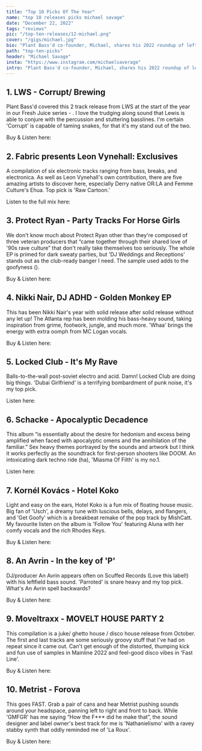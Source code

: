 ---
title: "Top 10 Picks Of The Year"
name: "top 10 releases picks michael savage"
date: "December 22, 2022"
tags: "reviews"
pic: "/top-ten-releases/12-michael.png"
cover: "/gigs/michael.jpg"
bio: "Plant Bass'd co-founder, Michael, shares his 2022 roundup of leftfield bass, percussion, and more"
path: "top-ten-picks"
header: "Michael Savage"
insta: "https://www.instagram.com/michaelsaverage"
intro: "Plant Bass'd co-founder, Michael, shares his 2022 roundup of leftfield bass, percussion, and more"
---

## 1. LWS - Corrupt/ Brewing

<div className="row display-flex align-items-center">
<div className="col clubGuide">
<Picture src="/top-ten-releases/michael/1.jpg" alt="LWS - Corrupt/ Brewing" size={1200} />
</div>
<div className="col clubGuide">

Plant Bass'd covered this 2 track release from LWS at the start of the year in our Fresh Juice series - <HoverLink url="www.plantbassd.com/fresh-juice/lws-1-3-22" external />. I love the trudging along sound that Lewis is able to conjure with the percussion and stuttering basslines. I'm certain 'Corrupt' is capable of taming snakes, for that it's my stand out of the two.

Buy & Listen here: <HoverLink url="matricerecordings.bandcamp.com/album/corrupt-brewing" name="BandCamp" external />

</div>
</div>

## 2. Fabric presents Leon Vynehall: Exclusives

<div className="row display-flex align-items-center">
<div className="col clubGuide">
<Picture src="/top-ten-releases/michael/2.jpg" alt="Fabric presents Leon Vynehall: Exclusives cover art" size={1200} />
</div>
<div className="col clubGuide">

A compilation of six electronic tracks ranging from bass, breaks, and electronica. As well as Leon Vynehall's own contribution, there are five amazing artists to discover here, especially Derry native OR:LA and Femme Culture's Ehua. Top pick is 'Raw Cartoon.'

Listen to the full mix here: <HoverLink url="www.youtube.com/watch?v=PYReZSkWD5U&list=OLAK5uy_lxHzOMuLR260u55N_qCvn-tVCIfH4c_IE" name="YouTube" external />

</div>
</div>

## 3. Protect Ryan - Party Tracks For Horse Girls

<div className="row display-flex align-items-center">
<div className="col clubGuide">
<Picture src="/top-ten-releases/michael/3.jpg" alt="Protect Ryan - Party Tracks For Horse Girls" size={1200} />
</div>
<div className="col clubGuide">

We don't know much about Protect Ryan other than they're composed of three veteran producers that “came together through their shared love of '90s rave culture” that don't really take themselves too seriously. The whole EP is primed for dark sweaty parties, but 'DJ Weddings and Receptions' stands out as the club-ready banger I need. The sample used adds to the goofyness (<HoverLink url="www.instagram.com/p/CbhpZdsgntg/" external />).

Buy & Listen here: <HoverLink url="gutterfunkuk.bandcamp.com/album/protect-ryan-party-tracks-for-horse-girls-ep" name="BandCamp" external />

</div>
</div>

## 4. Nikki Nair, DJ ADHD - Golden Monkey EP

<div className="row display-flex align-items-center">
<div className="col clubGuide">
<Picture src="/top-ten-releases/michael/4.jpg" alt="Nikki Nair, DJ ADHD - Golden Monkey EP" size={1200} />
</div>
<div className="col clubGuide">

This has been Nikki Nair's year with solid release after solid release without any let up! The Atlanta rep has been molding his bass-heavy sound, taking inspiration from grime, footwork, jungle, and much more. 'Whaa' brings the energy with extra oomph from MC Logan vocals.

Buy & Listen here: <HoverLink url="seilscheibenpfeiler.bandcamp.com/album/golden-monkey-ep" name="BandCamp" external />

</div>
</div>

## 5. Locked Club - It's My Rave

<div className="row display-flex align-items-center">
<div className="col clubGuide">
<Picture src="/top-ten-releases/michael/5.jpg" alt="Locked Club - It's My Rave" size={1200} />
</div>
<div className="col clubGuide">

Balls-to-the-wall post-soviet electro and acid. Damn! Locked Club are doing big things. 'Dubai Girlfriend' is a terrifying bombardment of punk noise, it's my top pick.

Listen here: <HoverLink url="www.youtube.com/watch?v=mep9KGEpvvA" name="YouTube" external />

</div>
</div>

## 6. Schacke - Apocalyptic Decadence

<div className="row display-flex align-items-center">
<div className="col clubGuide">
<Picture src="/top-ten-releases/michael/6.jpg" alt="Schacke - Apocalyptic Decadence" size={1200} />
</div>
<div className="col clubGuide">

This album “is essentially about the desire for hedonism and excess being amplified when faced with apocalyptic omens and the annihilation of the familiar.” Sex heavy themes portrayed by the sounds and artwork but I think it works perfectly as the soundtrack for first-person shooters like DOOM. An intoxicating dark techno ride (ha), 'Miasma Of Filth' is my no.1.

Listen here: <HoverLink url="open.spotify.com/album/0C9ABNbjiWHQsbgOoqNqnW" name="Spotify" external />

</div>
</div>

## 7. Kornél Kovács - Hotel Koko

<div className="row display-flex align-items-center">
<div className="col clubGuide">
<Picture src="/top-ten-releases/michael/7.jpg" alt="Kornél Kovács - Hotel Koko" size={1200} />
</div>
<div className="col clubGuide">

Light and easy on the ears, Hotel Koko is a fun mix of floating house music. Big fan of 'Usch', a dreamy tune with luscious bells, delays, and flangers, and 'Get Goofy' which is a breakbeat remake of the pop track by MishCatt. My favourite listen on the album is 'Follow You' featuring Aluna with her comfy vocals and the rich Rhodes Keys.

Buy & Listen here: <HoverLink url="kornelkovacs.bandcamp.com/album/hotel-koko" name="BandCamp" external />

</div>
</div>

## 8. An Avrin - In the key of 'P'

<div className="row display-flex align-items-center">
<div className="col clubGuide">
<Picture src="/top-ten-releases/michael/8.jpg" alt="An Avrin - In the key of 'P'" size={1200} />
</div>
<div className="col clubGuide">

DJ/producer An Avrin appears often on Scuffed Records (Love this label!) with his leftfield bass sound. 'Parroted' is snare heavy and my top pick. What's An Avrin spell backwards?

Buy & Listen here: <HoverLink url="4navr1n.bandcamp.com/album/in-the-key-of-p" name="BandCamp" external />

</div>
</div>

## 9. Moveltraxx - MOVELT HOUSE PARTY 2

<div className="row display-flex align-items-center">
<div className="col clubGuide">
<Picture src="/top-ten-releases/michael/9.jpg" alt="Moveltraxx - MOVELT HOUSE PARTY 2" size={1200} />
</div>
<div className="col clubGuide">

This compilation is a juke/ ghetto house / disco house release from October. The first and last tracks are some seriously groovy stuff that I've had on repeat since it came out. Can't get enough of the distorted, thumping kick and fun use of samples in Mainline 2022 and feel-good disco vibes in 'Fast Line'.

Buy & Listen here: <HoverLink url="moveltraxx.bandcamp.com/album/movelt-house-party-2-2" name="BandCamp" external />

</div>
</div>

## 10. Metrist - Forova

<div className="row display-flex align-items-center">
<div className="col clubGuide">
<Picture src="/top-ten-releases/michael/10.jpg" alt="Metrist - Forova" size={1200} />
</div>
<div className="col clubGuide">

This goes FAST. Grab a pair of cans and hear Metrist pushing sounds around your headspace, panning left to right and front to back. While 'GMFGR' has me saying “How the F\*\*\* did he make that”, the sound designer and label owner's best track for me is 'Nathanielismo' with a ravey stabby synth that oddly reminded me of 'La Roux'.

Buy & Listen here: <HoverLink url="metristlsae.bandcamp.com/album/forova" name="BandCamp" external />

</div>
</div>
